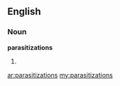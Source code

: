 ==English==

===Noun===
'''parasitizations'''

# {{plural of|[[parasitization]]}}

[[ar:parasitizations]]
[[my:parasitizations]]